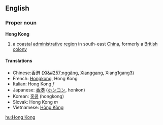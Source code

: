 ==English==
===Proper noun===
{{wikipedia}}
'''Hong Kong'''

#a [[coastal]] [[administrative]] [[region]] in south-east [[China]], formerly a [[British]] [[colony]]

====Translations====
*Chinese:[[香港]] ([[Xi&#257;nggǎng]], [[Xianggang]], Xiang1gang3)
*French: [[Hongkong]], Hong Kong
*Italian: Hong Kong ''f''
*Japanese: [[香港]] ([[ホンコン]], honkon)
*Korean: [[홍콩]] (hongkong) 
*Slovak: Hong Kong ''m''
*Vietnamese: [[Hồng Kông]]

[[hu:Hong Kong]]